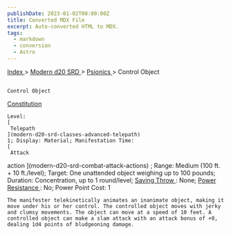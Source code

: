 ```yaml
---
publishDate: 2023-01-02T00:00:00Z
title: Converted MDX File
excerpt: Auto-converted HTML to MDX.
tags:
  - markdown
  - conversion
  - Astro
---
```


[
Index
](-index) >
[
Modern d20 SRD
](modern-d20-srd-index) >
[
Psionics
](modern-d20-srd-psionics-index) > Control Object

##

    Control Object

[
Constitution
](modern-d20-srd-basics-ability-scores)

    Level:
    [
     Telepath
    ](modern-d20-srd-classes-advanced-telepath)
    1; Display: Material; Manifestation Time:
    [
     Attack

action
](modern-d20-srd-combat-attack-actions)
; Range: Medium (100 ft. + 10 ft./level); Target: One unattended object weighing up to 100 pounds; Duration: Concentration, up to 1 round/level;
[
Saving
Throw
](modern-d20-srd-basics-saving-throws)
: None;
[
Power
Resistance
](modern-d20-srd-special-abilities-power-resistance)
: No; Power Point Cost: 1

    The manifester telekinetically animates an inanimate object, making it move under his or her control. The controlled object moves with jerky and clumsy movements. The object can move at a speed of 10 feet. A controlled object can make a slam attack with an attack bonus of +0, dealing 1d4 points of bludgeoning damage.
